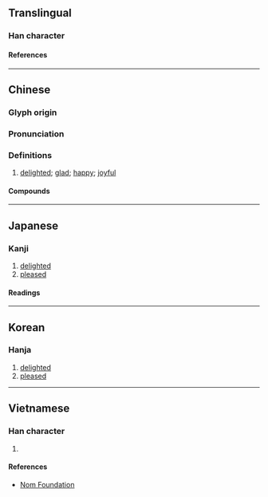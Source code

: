 {{character info}}
==Translingual==

===Han character===
{{Han char|rn=61|rad=心|as=04|sn=7|four=90030|canj=PYY|ids=⿰忄卞}}

====References====
{{Han ref|kx=0378.030|dkj=10372|dj=0706.030|hdz=42278.040|uh=5FED}}

----

==Chinese==
{{zh-forms}}

===Glyph origin===
{{Han etym}}

===Pronunciation===
{{zh-pron
|m=biàn
|c=bin6
|mc=y
|oc=y
|cat=a
}}

===Definitions===
{{zh-hanzi}}

# {{lb|zh|literary}} [[delighted]]; [[glad]]; [[happy]]; [[joyful]]

====Compounds====
{{zh-der|忭賀|忭躍|忭懽|忭悅|忭頌|歡忭|欣忭}}

----

==Japanese==

===Kanji===
{{ja-kanji|grade=|rs=心04}}

# [[delighted]]
# [[pleased]]

====Readings====
{{ja-readings
|on=へん, べん
|kun=たのしむ
}}

----

==Korean==

===Hanja===
{{ko-hanja|변}}

# [[delighted]]
# [[pleased]]

----

==Vietnamese==

===Han character===
{{vi-readings|rs=心04|reading=biện}}

# {{rfdef|vi|sort=心04}}

====References====
* [http://nomfoundation.org/common/nom_details.php?codepoint=5fed Nom Foundation]